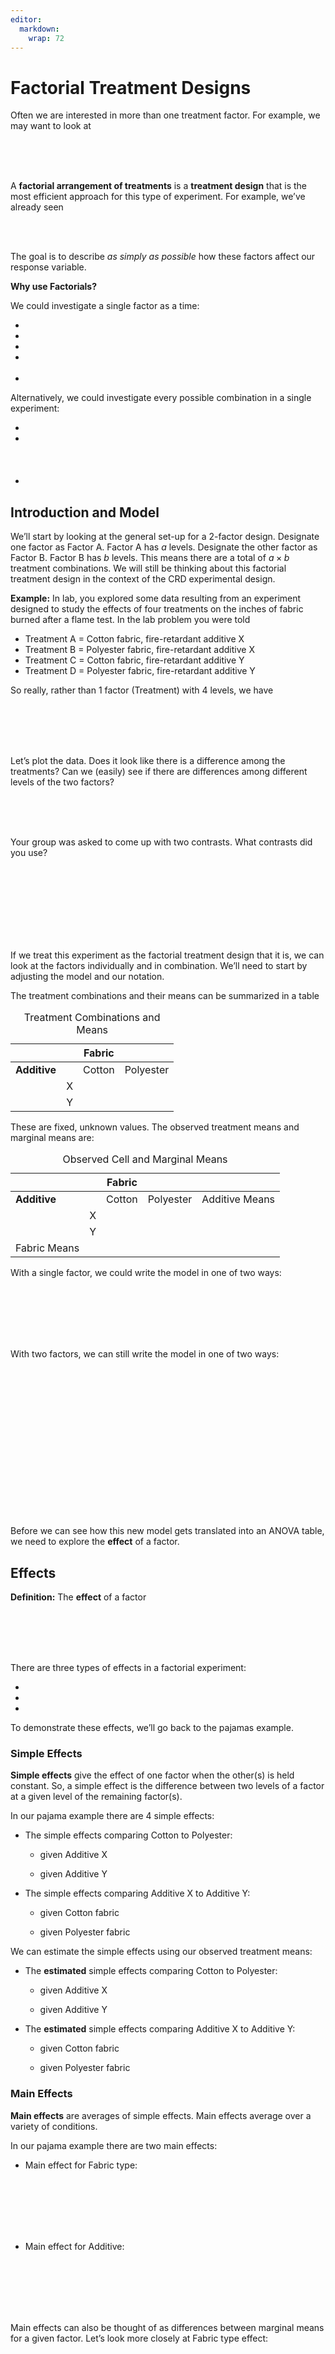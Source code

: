 ```yaml
---
editor: 
  markdown: 
    wrap: 72
---
```


# Factorial Treatment Designs

Often we are interested in more than one treatment factor. For example,
we may want to look at

\
\
\

A **factorial arrangement of treatments** is a **treatment design** that
is the most efficient approach for this type of experiment. For example,
we've already seen

\
\

The goal is to describe *as simply as possible* how these factors affect
our response variable.

**Why use Factorials?**

We could investigate a single factor as a time:

-   \
-   \
-   \
-   \
    \
-   \

Alternatively, we could investigate every possible combination in a
single experiment:

-   \
-   \
    \
    \
    \
-   \

## Introduction and Model

We'll start by looking at the general set-up for a 2-factor design.
Designate one factor as Factor A. Factor A has $a$ levels. Designate the
other factor as Factor B. Factor B has $b$ levels. This means there are
a total of $a \times b$ treatment combinations. We will still be
thinking about this factorial treatment design in the context of the CRD
experimental design.

**Example:** In lab, you explored some data resulting from an experiment
designed to study the effects of four treatments on the inches of fabric
burned after a flame test. In the lab problem you were told

-   Treatment A = Cotton fabric, fire-retardant additive X
-   Treatment B = Polyester fabric, fire-retardant additive X
-   Treatment C = Cotton fabric, fire-retardant additive Y
-   Treatment D = Polyester fabric, fire-retardant additive Y

So really, rather than 1 factor (Treatment) with 4 levels, we have

\
\
\
\

Let's plot the data. Does it look like there is a difference among the
treatments? Can we (easily) see if there are differences among different
levels of the two factors?

\
\
\

Your group was asked to come up with two contrasts. What contrasts did
you use?

\
\
\
\
\
\
\

If we treat this experiment as the factorial treatment design that it
is, we can look at the factors individually and in combination. We'll
need to start by adjusting the model and our notation.

\newpage

The treatment combinations and their means can be summarized in a table

|              |     | **Fabric** |           |
|--------------|-----|:----------:|-----------|
| **Additive** |     |   Cotton   | Polyester |
|              | X   |            |           |
|              | Y   |            |           |

: Treatment Combinations and Means

These are fixed, unknown values. The observed treatment means and
marginal means are:

|              |     | **Fabric** |           |                |
|--------------|-----|:----------:|-----------|----------------|
| **Additive** |     |   Cotton   | Polyester | Additive Means |
|              | X   |            |           |                |
|              | Y   |            |           |                |
| Fabric Means |     |            |           |                |

: Observed Cell and Marginal Means

With a single factor, we could write the model in one of two ways:

\
\
\
\
\

With two factors, we can still write the model in one of two ways:

\
\
\
\
\
\
\
\
\
\
\
\
\
\

Before we can see how this new model gets translated into an ANOVA
table, we need to explore the **effect** of a factor.

\newpage

## Effects

**Definition:** The **effect** of a factor

\
\
\
\

There are three types of effects in a factorial experiment:

-   \
-   \
-   

To demonstrate these effects, we'll go back to the pajamas example.

### Simple Effects

**Simple effects** give the effect of one factor when the other(s) is
held constant. So, a simple effect is the difference between two levels
of a factor at a given level of the remaining factor(s).

In our pajama example there are 4 simple effects:

-   The simple effects comparing Cotton to Polyester:

    -   given Additive X

    -   given Additive Y

-   The simple effects comparing Additive X to Additive Y:

    -   given Cotton fabric

    -   given Polyester fabric

We can estimate the simple effects using our observed treatment means:

-   The **estimated** simple effects comparing Cotton to Polyester:

    -   given Additive X

    -   given Additive Y

-   The **estimated** simple effects comparing Additive X to Additive Y:

    -   given Cotton fabric

    -   given Polyester fabric

### Main Effects

**Main effects** are averages of simple effects. Main effects average
over a variety of conditions.

In our pajama example there are two main effects:

-   Main effect for Fabric type:

\
\
\
\
\

-   Main effect for Additive:

\
\
\
\
\

Main effects can also be thought of as differences between marginal
means for a given factor. Let's look more closely at Fabric type effect:

\
\
\
\
\
\
\
\
\
\

We could also re-write the main effect for Additive in a similar way.

\
\
\
\
\
\

\newpage

### Interaction Effects

**Interaction Effects** are differences of simple effects, and
interaction effects ask the question:

\
\
\
\

We do this by looking at the difference in the simple effects for one
factor at two different levels of the second factor.

For example,

-   The simple effect of Fabric given Additive X
-   The simple effect of Fabric given Additive Y

Is the effect of Fabric the same for both Additives?

\
\
\
\
\
\
\
\
\
\
\

What about the effect of Additive for both Fabrics?

\
\
\
\
\
\

\newpage

Presence or absence of interaction effects can be illustrated
graphically. We plot the response mean against one of the factors for
both levels of the other factor. If the lines are approximately
parallel, there is no interaction. If the lines are not parallel, there
is interaction.

\
\
\
\
\
\
\
\
\
\
\
\
\
\
\

**Important Note:** The presence or absence of main effects tells us
NOTHING about the presence or absence of interaction.The presence or
absence of interaction tells us NOTHING about the presence or absence of
main effects. The presence of interaction DOES tell us something about
the homogeneity of simple effects. When factors interact, a single
factor experiment will lead to disconnected and possibly misleading
results.

**Why do we care?**

One thing we noted at the beginning of this section

\
\
\

The presence or absence of interaction helps inform how we can best
report the findings of the experiment.

-   Interaction is non-significant:

\
\
\

\newpage

-   Interaction is significant

\
\
\
\
\
\
\
\
\
\

It's never **wrong** to report simple effects,

 \

How do we determine significant? That brings us to . . .

## Model and Analysis

We'll start with the simplest type of factorial design with 2 factors.
As we mentioned earlier, we'll assume $a$ levels of Factor A and $b$
levels of Factor B arranged in a \textbf{factorial treatment design}.
That is, each replication of the experiment contains all $a \times b$
treatment combinations. In general, there are $n$ replicates. We call
this a

\

Recall that $y_{ijk}$ represents

\
\

In general (assuming equal sample sizes, which is not necessary), the
data can be represented as

\
\
\
\
\

\newpage

We've been assuming that $\mu_{ij}$ represents the true mean for cell
$(i,j)$. This implies the model

\
\
\

This is the **cell means model**. Like the the one-factor model, we can
also write this using a **treatment effects model**:

\
\
\
\
\
\
\
\
\
\
\
\

Just as our model grows bigger, so does our ANOVA table:

\
\
\
\
\
\
\
\
\

\newpage

We can formally test for interaction by testing the hypotheses

\
\
\

If there is no interaction, we look at main effects. For the main
effects we can test hypotheses about the equality of Factor A treatment
effects:

\
\
\

and the equality of Factor B effects:

\
\
\

and the main effects can be used to summarize the experiment.

If interaction is present, we must summarize the experiment using simple
effects. Main effects would not adequately represent the effect of the
factors.

\textbf{Example:} Back to the pajamas data. We had two factors each with
two levels, and 4 observations at each treatment combination. The linear
model would be

\
\
\
\
\
\

\newpage

Let's sketch the ANOVA table:

\
\
\
\
\
\
\
\
\

From the interaction plot we saw earlier, it was unclear whether
interaction is present or not. We can fit the ANOVA model using the
code:

```         
  proc glimmix data=pajamas;
     class fabric additive;
       model burn=fabric additive fabric*additive;
    run;
```

And here is the output:

```         
                Fit Statistics
    
    -2 Res Log Likelihood          67.28
    AIC  (smaller is better)       77.28
    AICC (smaller is better)       87.28
    BIC  (smaller is better)       79.71
    CAIC (smaller is better)       84.71
    HQIC (smaller is better)       76.38
    Pearson Chi-Square            120.50
    Pearson Chi-Square / DF        10.04
    
    
               Type III Tests of Fixed Effects
    
                        Num      Den
    Effect               DF       DF    F Value    Pr > F
    
    fabric                1       12       4.88    0.0474
    additive              1       12      75.31    <.0001
    fabric*additive       1       12       4.21    0.0627
```

What do you think?

\newpage

We can output the estimated effects and get a plot using

```         
    lsmeans fabric*additive/diff plot=diffplot;
```

which gives

```         
                           fabric*additive Least Squares Means
    
                                       Standard
    fabric    additive    Estimate       Error       DF    t Value    Pr > |t|
    
    C         X            40.5000      1.5844       12      25.56      <.0001
    C         Y            30.0000      1.5844       12      18.93      <.0001
    P         X            47.2500      1.5844       12      29.82      <.0001
    P         Y            30.2500      1.5844       12      19.09      <.0001
    
    
                    Differences of fabric*additive Least Squares Means
    
                                                         Standard
    fabric   additive   _fabric   _additive   Estimate      Error      DF   t Value   Pr > |t|
    
    C        X          C         Y            10.5000     2.2407      12      4.69     0.0005
    C        X          P         X            -6.7500     2.2407      12     -3.01     0.0108
    C        X          P         Y            10.2500     2.2407      12      4.57     0.0006
    C        Y          P         X           -17.2500     2.2407      12     -7.70     <.0001
    C        Y          P         Y            -0.2500     2.2407      12     -0.11     0.9130
    P        X          P         Y            17.0000     2.2407      12      7.59     <.0001
```

\newpage

![Diffogram for pajama
lsmeans](pajama%20diff.jpeg){fig-alt="The plot shows comparisons of fabric type for each additive in the pajama data. There is a significant difference between cotton and polyester for Additive X but not for Additive Y."
width="400"}

What does this plot show us?

\
\
\
\
\
\

Although we generally worry about testing the interaction effect, there
may be times where we want to estimate the interaction. That is, we may
be interested in the magnitude of the difference between the simple
effects. We can do this by adding an `estimate` statement to the
`PROC GLIMMIX` program:

```         
    estimate 'fabric x additive' fabric*additive 1 -1 -1 1/alpha=0.1;
```

\newpage

This gives the output

```         
                                          Estimates
        
                                 Standard
Label              Estimate     Error     DF  t Value  Pr > |t|   Alpha     Lower     Upper
        
fabric x additive   -6.5000    3.1689     12    -2.05    0.0627     0.1  -12.1478   -0.8522
```

\
\
\

`PROC GLIMMIX` has both `slice` and `slicediff` options available that
allow us to test one factor at each level of the other. The `slice`
option is similar to a contrast statement, in that it only gives us the
$F$ stats and p-values. The `slicediff` option allows us to construct
confidence intervals. Let's see what they provide:

`slice` option:

```         
     lsmeans fabric*additive/slice=fabric slice=additive;
```

```         
     Tests of Effect Slices for fabric*additive
                 Sliced By fabric
    
                Num      Den
    fabric      DF       DF    F Value    Pr > F
    
    C            1       12      21.96    0.0005
    P            1       12      57.56    <.0001
    
    
    Tests of Effect Slices for fabric*additive
                  Sliced By additive
    
                  Num      Den
    additive      DF       DF    F Value    Pr > F
    
    X              1       12       9.07    0.0108
    Y              1       12       0.01    0.9130
```

\newpage

`slicediff` option:

```         
     lsmeans fabric*additive/slicediff=fabric slicediff=additive cl;
```

```         
                                fabric*additive Least Squares Means
                                Standard
fabric  additive  Estimate     Error     DF  t Value  Pr > |t|   Alpha     Lower     Upper
C       X          40.5000    1.5844     12    25.56    <.0001    0.05   37.0478   43.9522
C       Y          30.0000    1.5844     12    18.93    <.0001    0.05   26.5478   33.4522
P       X          47.2500    1.5844     12    29.82    <.0001    0.05   43.7978   50.7022
P       Y          30.2500    1.5844     12    19.09    <.0001    0.05   26.7978   33.7022
        
              Simple Effect Comparisons of fabric*additive Least Squares Means By fabric
Simple
Effect                                       Standard
Level      additive   _additive   Estimate      Error      DF   t Value   Pr > |t|    Alpha
fabric C   X          Y            10.5000     2.2407      12      4.69     0.0005     0.05
fabric P   X          Y            17.0000     2.2407      12      7.59     <.0001     0.05
        
              Simple Effect Comparisons of fabric*additive Least Squares Means By fabric
Simple
Effect
Level      additive   _additive      Lower       Upper
fabric C   X          Y             5.6179     15.3821
fabric P   X          Y            12.1179     21.8821
        
              Simple Effect Comparisons of fabric*additive Least Squares Means By additive
Simple
Effect                                         Standard
Level         fabric    _fabric    Estimate       Error       DF    t Value    Pr > |t|     Alpha
additive X    C         P           -6.7500      2.2407       12      -3.01      0.0108      0.05
additive Y    C         P           -0.2500      2.2407       12      -0.11      0.9130      0.05
        
              Simple Effect Comparisons of fabric*additive Least Squares Means By additive
Simple
Effect
Level         fabric    _fabric       Lower       Upper
additive X    C         P          -11.6321     -1.8679
additive Y    C         P           -5.1321      4.6321
```

\newpage

We may also construct confidence intervals for the marginal and cell
means in a factorial experiment. To do this, we need the standard error
of those means.

-   Marginal mean of Factor A

\
\
\
\

-   Marginal mean of Factor B

\
\
\
\

-   Cell means

\
\
\
\

So, a confidence interval for

-   Marginal mean

\
\
\
\
\
\
\

-   Cell mean

\
\

\newpage

We could also get a confidence interval for an interaction effect.
Recall that an interaction effect for a 2 $\times$ 2 factorial is a
contrast with the coeefficients 1 -1 -1 1. The standard error for a
contrast is

\
\
\

So for the pajamas example, the standard error would be

\
\
\

which would give a confidence interval

\
\
\
\

Using our pajamas example, we'll use the following SAS program to see
how to calculate estimates of the main effects, simple effects, and
interaction effects to compare with what we did by hand.

```         
proc glimmix data=pajamas;
    class fabric additive;
    model burn=fabric additive fabric*additive;
    lsmeans fabric additive fabric*additive/diff cl;
    estimate 'main effect cotton fabric' intercept 2 fabric 2 0 additive 1 1 
                fabric*additive 1 1 0 0/divisor=2 cl;
    estimate 'main effect polyester fabric' intercept 2 fabric 0 2 additive 1 1 
                fabric*additive 0 0 1 1/divisor=2 cl;
    estimate 'main effect additive X' intercept 2 additive 2 0 fabric 1 1 
                fabric*additive 1 0 1 0/divisor=2 cl;
    estimate 'main effect additive Y' intercept 2 additive 0 2 fabric 1 1 
                fabric*additive 0 1 0 1/divisor=2 cl;
    estimate 'effect of fabric with add X' fabric 1 -1 fabric*additive 1 0 -1 0/cl;
    estimate 'effect of fabric with add Y' fabric 1 -1 fabric*additive 0 1 0 -1/cl;
    estimate 'effect of additive in cotton' additive 1 -1 fabric*additive 1 -1 0 0/cl;
    estimate 'effect of additive in polyester' additive 1 -1 fabric*additive 0 0 1 -1/cl;
    estimate 'fabric x additive' fabric*additive 1 -1 -1 1/cl;
    contrast 'fabric with add X' fabric 1 -1 fabric*additive 1 0 -1 0;
    contrast 'fabric with add Y' fabric 1 -1 fabric*additive 0 1 0 -1;
    contrast 'additive in cotton' additive 1 -1 fabric*additive 1 -1 0 0;
    contrast 'additive in polyester' additive 1 -1 fabric*additive 0 0 1 -1;
    contrast 'interaction' fabric*additive 1 -1 -1 1;
run;
```

\newpage

```         
                                            Estimates
    
                                                 Standard
Label                              Estimate       Error       DF    t Value    Pr > |t|     Alpha
    
main effect cotton fabric           35.2500      1.1204       12      31.46      <.0001      0.05
main effect polyester fabric        38.7500      1.1204       12      34.59      <.0001      0.05
main effect additive X              43.8750      1.1204       12      39.16      <.0001      0.05
main effect additive Y              30.1250      1.1204       12      26.89      <.0001      0.05
effect of fabric with add X         -6.7500      2.2407       12      -3.01      0.0108      0.05
effect of fabric with add Y         -0.2500      2.2407       12      -0.11      0.9130      0.05
effect of additive in cotton        10.5000      2.2407       12       4.69      0.0005      0.05
effect of additive in polyester     17.0000      2.2407       12       7.59      <.0001      0.05
fabric x additive                   -6.5000      3.1689       12      -2.05      0.0627      0.05
    
                        Estimates
    
Label                                 Lower       Upper
    
main effect cotton fabric           32.8089     37.6911
main effect polyester fabric        36.3089     41.1911
main effect additive X              41.4339     46.3161
main effect additive Y              27.6839     32.5661
effect of fabric with add X        -11.6321     -1.8679
effect of fabric with add Y         -5.1321      4.6321
effect of additive in cotton         5.6179     15.3821
effect of additive in polyester     12.1179     21.8821
fabric x additive                  -13.4044      0.4044
    
                       Contrasts
    
                            Num      Den
Label                      DF       DF    F Value    Pr > F
    
fabric with add X           1       12       9.07    0.0108
fabric with add Y           1       12       0.01    0.9130
additive in cotton          1       12      21.96    0.0005
additive in polyester       1       12      57.56    <.0001
interaction                 1       12       4.21    0.0627
```

\newpage

```         
    
                            fabric Least Squares Means

                       Standard
fabric    Estimate       Error       DF    t Value    Pr > |t|     Alpha       Lower       Upper

C          35.2500      1.1204       12      31.46      <.0001      0.05     32.8089     37.6911
P          38.7500      1.1204       12      34.59      <.0001      0.05     36.3089     41.1911


                     Differences of fabric Least Squares Means

                            Standard
fabric  _fabric  Estimate     Error     DF  t Value  Pr > |t|   Alpha     Lower     Upper

C       P         -3.5000    1.5844     12    -2.21    0.0474    0.05   -6.9522  -0.04782


                           additive Least Squares Means

                       Standard
additive   Estimate      Error      DF   t Value   Pr > |t|    Alpha      Lower      Upper

X           43.8750     1.1204      12     39.16     <.0001     0.05    41.4339    46.3161
Y           30.1250     1.1204      12     26.89     <.0001     0.05    27.6839    32.5661


                    Differences of additive Least Squares Means

                               Standard
additive  _additive  Estimate     Error     DF  t Value  Pr > |t|   Alpha     Lower     Upper

X         Y           13.7500    1.5844     12     8.68    <.0001    0.05   10.2978   17.2022
    
```

\newpage

```         
    
                          fabric*additive Least Squares Means

                            Standard
fabric  additive  Estimate     Error     DF  t Value  Pr > |t|   Alpha     Lower     Upper

C       X          40.5000    1.5844     12    25.56    <.0001    0.05   37.0478   43.9522
C       Y          30.0000    1.5844     12    18.93    <.0001    0.05   26.5478   33.4522
P       X          47.2500    1.5844     12    29.82    <.0001    0.05   43.7978   50.7022
P       Y          30.2500    1.5844     12    19.09    <.0001    0.05   26.7978   33.7022


                      Differences of fabric*additive Least Squares Means

                                                Standard
fabric  additive  _fabric  _additive  Estimate     Error     DF  t Value  Pr > |t|   Alpha

C       X         C        Y           10.5000    2.2407     12     4.69    0.0005    0.05
C       X         P        X           -6.7500    2.2407     12    -3.01    0.0108    0.05
C       X         P        Y           10.2500    2.2407     12     4.57    0.0006    0.05
C       Y         P        X          -17.2500    2.2407     12    -7.70    <.0001    0.05
C       Y         P        Y           -0.2500    2.2407     12    -0.11    0.9130    0.05
P       X         P        Y           17.0000    2.2407     12     7.59    <.0001    0.05

                       Differences of fabric*additive Least Squares Means

fabric  additive  _fabric  _additive     Lower       Upper

C       X         C        Y            5.6179     15.3821
C       X         P        X          -11.6321     -1.8679
C       X         P        Y            5.3679     15.1321
C       Y         P        X          -22.1321    -12.3679
C       Y         P        Y           -5.1321      4.6321
P       X         P        Y           12.1179     21.8821
    
```

\newpage

Let's look more closely at the `SAS` code to see where those
coefficients are coming from. Specifically, we'll look at `estimate`
statements 1 and 2 in detail.

The value provided by the `estimate` statement is constructed based on
the estimates of the effects in the model: the estimates of

\
\

We've used cell means (treatment combination means) to see where main,
simple, and interaction effects come from, but they can also be
expressed as a function of the model effects.

For the pajama example, the `lsmeans` in `SAS` are

\
\
\

and the treatment effects model is

\
\
\

-   `estimate` statement #1: main effect for Cotton fabric

\
\
\
\
\
\
\
\

\newpage

-   `estimate` statement #2: (simple) effect of fabric with Additive X

\
\
\
\
\
\
\
\
\
\
\
\
\
\
\
\

Why does learning this matter, if we're duplicating results from
`lsmeans` statements?

\
\
\

-   For practice, try `estimate` statement #3: main effect for Additive
    X

\
\
\
\
\
\
\
\
\

-   For practice, try `estimate` statement #4: (simple) effect of
    additive with Polyester fabric

\
\

\newpage

## More Than Two Levels per Treatment Factor

In the pajama example, we had two levels for each of our two factors.
Fabric was either cotton or polyester, and Additive was either X or Y.
Now we'll consider a factorial with more than two levels for each
factor.

**Example:** An experiment was conducted to aid in developing a product
that can be used as a substrate for making ribbons. The experiment was
designed to investigate the effects of base polymer and additive on the
tensile strength of the resulting ribbon. There are two factors of
interest: (1) base polymer: mylar, nylon, and polyethylene and (2)
additive: c1, c2, c3, c4, and c5. There are 3 $\times$ 5 treatment
combinations, and the researchers plan to test each treatment
combination 6 times, for a total of 90 observations. The data are in the
`ribbon.sas` file.

The model is

\
\
\
\
\
\
\
\
\
\
\
\
\
\

and the ANOVA table is

\
\
\
\
\
\
\

\newpage

Let's look at an interaction plot to see what's going on. We can also
get an interaction plot using the `lsmeans` statement!

```         
    proc glimmix data=ribbon;
      class polymer add;
      model strength=polymer add polymer*add;
      lsmeans polymer*add/plots=meanplot(sliceby=polymer join);
    run;
```

Which gives

![Interaction plot for the ribbon
data](ribbon%20plot.jpeg){fig-alt="The graph displays an interaction plot between polymer and additive. The lines are not parallel, indicating an interaction between the two factors."
width="70%"}

So it looks like we have interaction!

We'll also formally test for interaction

```         
           Type III Tests of Fixed Effects
                Num      Den
Effect           DF       DF    F Value    Pr > F
polymer           2       75      24.25    <.0001
add               4       75       0.14    0.9648
polymer*add       8       75       2.38    0.0241
```

This verifies what we see in the plot.

So, we must look at simple effects and not main effects. We'll use the
same `slice` and `slicediff` statements we used with the pajama example:

```         
    proc glimmix data=ribbon;
      class polymer add;
      model strength=polymer add polymer*add;
      lsmeans polymer*add/slice=polymer slice=add slicediff=(polymer add);
    run;
```

This is going to produce a LOT of output. Let's look at the output for
`slice=add` and `slicediff=add`.

```         
           Tests of Effect Slices for
         polymer*add Sliced By add
            Num      Den
    add      DF       DF    F Value    Pr > F
    c1        2       75       3.41    0.0383
    c2        2       75       3.53    0.0341
    c3        2       75       4.90    0.0100
    c4        2       75      14.31    <.0001
    c5        2       75       7.63    0.0010
    
                  Simple Effect Comparisons of polymer*add Least Squares Means By add
    Simple
    Effect                                       Standard
    Level     polymer    _polymer    Estimate       Error       DF    t Value    Pr > |t|
    add c1    mylar      nylon         6.6833      2.5593       75       2.61      0.0109
    add c1    mylar      poly          3.3500      2.5593       75       1.31      0.1945
    add c1    nylon      poly         -3.3333      2.5593       75      -1.30      0.1968
    add c2    mylar      nylon         6.6167      2.5593       75       2.59      0.0117
    add c2    mylar      poly          1.9333      2.5593       75       0.76      0.4524
    add c2    nylon      poly         -4.6833      2.5593       75      -1.83      0.0712
    add c3    mylar      nylon         7.6833      2.5593       75       3.00      0.0036
    add c3    mylar      poly          5.8167      2.5593       75       2.27      0.0259
    add c3    nylon      poly         -1.8667      2.5593       75      -0.73      0.4681
    add c4    mylar      nylon        12.4667      2.5593       75       4.87      <.0001
    add c4    mylar      poly         11.1333      2.5593       75       4.35      <.0001
    add c4    nylon      poly         -1.3333      2.5593       75      -0.52      0.6039
    add c5    mylar      nylon         3.1167      2.5593       75       1.22      0.2271
    add c5    mylar      poly          9.7833      2.5593       75       3.82      0.0003
    add c5    nylon      poly          6.6667      2.5593       75       2.60      0.0111
```

\newpage

The p-values given are for the LSD mean comparisons. We're doing a lot
of comparisons!

We can try to adjust for multiplicity by using the Tukey adjustment:

```         
lsmeans polymer*add/slicediff=(polymer add) cl adjust=tukey;

              Simple Effect Comparisons of polymer*add Least Squares Means By add
                          Adjustment for Multiple Comparisons: Tukey
Simple
Effect                                   Standard
Level    polymer   _polymer   Estimate      Error      DF   t Value   Pr > |t|    Adj P    Alpha
add c1   mylar     nylon        6.6833     2.5593      75      2.61     0.0109   0.0290     0.05
add c1   mylar     poly         3.3500     2.5593      75      1.31     0.1945   0.3947     0.05
add c1   nylon     poly        -3.3333     2.5593      75     -1.30     0.1968   0.3983     0.05
add c2   mylar     nylon        6.6167     2.5593      75      2.59     0.0117   0.0310     0.05
add c2   mylar     poly         1.9333     2.5593      75      0.76     0.4524   0.7313     0.05
add c2   nylon     poly        -4.6833     2.5593      75     -1.83     0.0712   0.1669     0.05
add c3   mylar     nylon        7.6833     2.5593      75      3.00     0.0036   0.0101     0.05
add c3   mylar     poly         5.8167     2.5593      75      2.27     0.0259   0.0659     0.05
add c3   nylon     poly        -1.8667     2.5593      75     -0.73     0.4681   0.7469     0.05
add c4   mylar     nylon       12.4667     2.5593      75      4.87     <.0001   <.0001     0.05
add c4   mylar     poly        11.1333     2.5593      75      4.35     <.0001   0.0001     0.05
add c4   nylon     poly        -1.3333     2.5593      75     -0.52     0.6039   0.8614     0.05
add c5   mylar     nylon        3.1167     2.5593      75      1.22     0.2271   0.4465     0.05
add c5   mylar     poly         9.7833     2.5593      75      3.82     0.0003   0.0008     0.05
add c5   nylon     poly         6.6667     2.5593      75      2.60     0.0111   0.0295     0.05

 Simple Effect Comparisons of polymer*add Least Squares Means By add
                 Adjustment for Multiple Comparisons: Tukey
Simple
Effect                                                     Adj         Adj
Level    polymer   _polymer      Lower       Upper       Lower       Upper
add c1   mylar     nylon        1.5849     11.7817      0.5637     12.8029
add c1   mylar     poly        -1.7484      8.4484     -2.7696      9.4696
add c1   nylon     poly        -8.4317      1.7651     -9.4529      2.7863
add c2   mylar     nylon        1.5183     11.7151      0.4971     12.7363
add c2   mylar     poly        -3.1651      7.0317     -4.1863      8.0529
add c2   nylon     poly        -9.7817      0.4151    -10.8029      1.4363
add c3   mylar     nylon        2.5849     12.7817      1.5637     13.8029
add c3   mylar     poly         0.7183     10.9151     -0.3029     11.9363
add c3   nylon     poly        -6.9651      3.2317     -7.9863      4.2529
add c4   mylar     nylon        7.3683     17.5651      6.3471     18.5863
add c4   mylar     poly         6.0349     16.2317      5.0137     17.2529
add c4   nylon     poly        -6.4317      3.7651     -7.4529      4.7863
add c5   mylar     nylon       -1.9817      8.2151     -3.0029      9.2363
add c5   mylar     poly         4.6849     14.8817      3.6637     15.9029
add c5   nylon     poly         1.5683     11.7651      0.5471     12.7863
```

Even with the Tukey adjustment, we need to remember the total number of
comparisons we're doing far exceeds the df for treatment. This means

\
\

A better way to try to keep the experiment-wise error rate reasonable is
to look at only a small set of comparisons that are planned before
carrying out the experiment. `contrast` and `estimate` statements (or
`lsmestimate`) can be used to look at these pre-planned comparisons.

**Planned Comparisons**

In our example, we were not specific about the goals of the experiment,
beyond considering these two factors. Typically, a researcher has more
information about the specific questions of interest. Suppose nylon and
polyethylene have been used by the company in the past, and they are
interest in how mylar compares as a potentially new option. This leads
to some specific hypotheses the company may want to test.

So, in general, the company may be interested in

\
\
\
\
\

But there are several ways to look at this comparison

-   \
    \
    \
-   \
    \
    \
    \
-   \
    \
    \

Not all of these will be appropriate comparisons! It depends on whether
or not interaction is present. If there is interaction, we have to use
simple effects or a compromise. If there is no interaction, then we can
use the main effects.

\newpage

When we would use the compromise? When there are subsets of additives
where the polymer does not interact with additive.

We'll now see how to we can use `estimate`, `contrast`, and
`lsmestimate` statements to determine which of the comparisons above are
important. The `estimate` statement is constructed based on the
estimates of the effects in the model. The `lsmestimate` statement is
constructed based on the treatment `lsmeans` (the cell means).

Here's a three step procedure to construct the `contrast` and `estimate`
statements:

1.  Write the linear combination you want to test or estimate in terms
    of the cell means, $\mu_{ij}$

2.  Convert means into model parameters

3.  Gather like terms

This will give you the coefficients to use in the statements. We're
going to start with `lsmestimate`, because this is where it really gets
to shine.

Before determining the linear combinations, we need to know what order
SAS has the `lsmeans`--this will tell us the order in which they go in
the statements. The order is determined by the order the factors appear
in the `class` statment (not the `model` statement) and then in
alphanumeric order within each factor.

For example:

```         
        class polymer add;
        model strength=polymer|add;
        model strength=add|polymer;
```

will put the factors and levels in the same order.

We have three polymers with 5 additives, so the order of the
coefficients would be

\
\
\
\
\

However, if we use

```         
        class add polymer;
        model strength=polymer|add;
        model strength=add|polymer;
```

\newpage

we'd get a different order. Now, the order of the coefficients would be

\
\
\
\

Let's stick with `class polymer add` order. We want to find the
coefficients that we need to compare mylar vs the average of nylon and
polyethylene in additive 1.

We want to test

\
\
\
\

which maps to coefficients

::: center
|     |     |     |     |     |     |     |     |     |     |     |     |     |     |     |
|:---:|:---:|:---:|:---:|:---:|:---:|:---:|:---:|:---:|:---:|:---:|:---:|:---:|:---:|:---:|
| Mc1 | Mc2 | Mc3 | Mc4 | Mc5 | Nc1 | Nc2 | Nc3 | Nc4 | Nc5 | Pc1 | Pc2 | Pc3 | Pc4 | Pc5 |
:::

\

We can now add the `lsmestimate` statement to our program

```         
lsmestimate polymer*add 'Mylar vs Nylon,Poly in Add c1' 1 0 0 0 0 -0.5 0 0 0 0 -0.5 0 0 0 0;
lsmestimate polymer*add 'Mylar vs Nylon,Poly in Add c1' 2 0 0 0 0 -1 0 0 0 0 -1 0 0 0 0/divisor=2;
```

We could additional statements to look at this same comparison with the
other additives. Note that I'm not looking at this comparison in
Additive c5, because we already saw there is a difference between nylon
and polyethylene in c5 so it doesn't make sense to look at this.

```         
        proc glimmix data=ribbon;
          class polymer add;
          model strength=polymer|add;
          lsmestimate polymer*add 
            'Mylar vs Nylon,Poly in Add c1' 2 0 0 0 0 -1 0 0 0 0 -1 0 0 0 0,
            'Mylar vs Nylon,Poly in Add c2' 0 2 0 0 0 0 -1 0 0 0 0 -1 0 0 0,
            'Mylar vs Nylon,Poly in Add c3' 0 0 2 0 0 0 0 -1 0 0 0 0 -1 0 0,
            'Mylar vs Nylon,Poly in Add c4' 0 0 0 2 0 0 0 0 -1 0 0 0 0 -1 0/divisor=2;
        run;
```

\newpage

```         
                                         Least Squares Means Estimates
        
                                                         Standard
Effect        Label                           Estimate      Error      DF   t Value   Pr > |t|
        
polymer*add   Mylar vs Nylon,Poly in Add c1     5.0167     2.2164      75      2.26     0.0265
polymer*add   Mylar vs Nylon,Poly in Add c2     4.2750     2.2164      75      1.93     0.0575
polymer*add   Mylar vs Nylon,Poly in Add c3     6.7500     2.2164      75      3.05     0.0032
polymer*add   Mylar vs Nylon,Poly in Add c4    11.8000     2.2164      75      5.32     <.0001
```

We see the estimates differ for the different additives, indicating a
potential interaction between Mylar vs (Nylon & Poly) and Additive. We
can investigate this further by comparing the simple effects. But for
this, we need to use `estimate`.

Again the difference between `lsmestimate` and `estimate` is

\
\
\

Using `estimate`, we'll need to go through the 3 step method outlined
above.

1.  State the comparison in terms of the cell means

\
\
\
\

2.  Convert cell means into treatment effects\
    \
    \
    \
    \
    \
    \
    \

3.  Gather like terms

\
\
\
\
\

So, our estimate statement will only involve the polymer and
polymer\*additive estimates.

\newpage

```         
    proc glimmix data=ribbon;
      class polymer add;
      model strength=polymer|add;
      estimate 'Mylar vs Nylon,Poly in Add c1' 
        polymer 2 -1 -1 polymer*add 2 0 0 0 0 -1 0 0 0 0 -1 0 0 0 0/divisor=2;
    run;
```

which gives

```         
                                           Estimates
    
                                                 Standard
    Label                            Estimate       Error       DF    t Value    Pr > |t|
    
     Mylar vs Nylon,Poly in Add c1      5.0167      2.2164       75       2.26      0.0265
    
    
```

We could also look at all four comparisons at once like we did with
`lsmestimate` and we could also add the `adjust=` option to control
multiplicity.

```         
    proc glimmix data=ribbon;
      class polymer add;
      model strength=polymer|add;
      estimate 'Mylar vs Nylon,Poly in Add c1' 
          polymer 2 -1 -1 polymer*add 2 0 0 0 0 -1 0 0 0 0 -1 0 0 0 0,
       'Mylar vs Nylon,Poly in Add c2' 
          polymer 2 -1 -1 polymer*add 0 2 0 0 0 0 -1 0 0 0 0 -1 0 0 0,  
       'Mylar vs Nylon,Poly in Add c3' 
          polymer 2 -1 -1 polymer*add 0 0 2 0 0 0 0 -1 0 0 0 0 -1 0 0,
       'Mylar vs Nylon,Poly in Add c4' 
          polymer 2 -1 -1 polymer*add 0 0 0 2 0 0 0 0 -1 0 0 0 0 -1 0/divisor=2;
    run;
```

These give us the same results we saw with `lsmestimate`! So why bother
going through all of this mess if we could get them more easily with
`lsmestimate`? So now that we know how to build the `estimate`
statements we can do so to explore contrasts to see if there is
significant interaction. We can see there is from the Type III tests,
but interaction now has 8 df--there's a lot more going on with
interaction than there was in a 2 $\times$ 2 model, and we need to tease
it apart. Right now, we're specifically interested in whether there is
interaction between the mylar vs nylon/poly comparison and additive.

\newpage

Let's write out the null hypothesis for this interaction.

\
\
\
\
\
\
\
\

Rather than a single equation for interaction like we saw in the 2
$\times$ 2, we actually have a set of 4 equations. This is a

\
\

How can we come up with the 4 equations to see what goes in the contrast
statement?

\
\
\
\
\
\
\
\
\
\
\
\

We'll do the same thing we did in the three step process--write the
means in terms of their treatment effects and gather like terms. Let's
look at c1 vs c5:

\
\
\
\

\newpage

So the main effects cancel out and the only term we need in our contrast
statement is polymer\*add. That would give us coefficients:

::: center
|     |     |     |     |     |     |     |     |     |     |     |     |     |     |     |
|:---:|:---:|:---:|:---:|:---:|:---:|:---:|:---:|:---:|:---:|:---:|:---:|:---:|:---:|:---:|
| Mc1 | Mc2 | Mc3 | Mc4 | Mc5 | Nc1 | Nc2 | Nc3 | Nc4 | Nc5 | Pc1 | Pc2 | Pc3 | Pc4 | Pc5 |
:::

\

and our contrast statement would look like this:

```         
    proc glimmix data=ribbon;
      class polymer add;
      model strength=polymer|add;
      contrast 'Mylar vs Nylon,Poly by Add interaction'
        polymer*add 1 0 0 0 -1  -0.5 0 0 0 0.5  -0.5 0 0 0 0.5, 
        polymer*add 0 1 0 0 -1  0 -0.5 0 0 0.5  0 -0.5 0 0 0.5,
        polymer*add 0 0 1 0 -1  0 0 -0.5 0 0.5  0 0 -0.5 0 0.5,
        polymer*add 0 0 0 1 -1  0 0 0 -0.5 0.5  0 0 0 -0.5 0.5;
    run;
```

which gives

```         
            Type III Tests of Fixed Effects
    
                    Num      Den
    Effect           DF       DF    F Value    Pr > F
    
    polymer           2       75      24.25    <.0001
    add               4       75       0.14    0.9648
    polymer*add       8       75       2.38    0.0241
    
    
                                Contrasts
    
                                               Num      Den
    Label                                       DF       DF    F Value    Pr > F
    
    Mylar vs Nylon,Poly by Add interaction       4       75       1.76    0.1450
    
```

So it looks like there is potentially interaction between this
comparison of polymers and additive. If we wanted to present results for
this comparison, we should do it separately for the 5 additives. If the
structure of the factors lends itself to specific comparisons, we could
also tease apart that 4 df interaction test.

\newpage

Suppose we do have additional knowledge about the factor structures, and
Additives c1 and c2 are similarly formulated as are Additives c3 and c4.
We already know that polymers N and P are different in c5, so so we
can't report M versus (N/P) for c5. We can further tease apart c1, c2,
c3, and c4 and potentially report some more general effects. We'll
consider (c1 and c2) and (c3 and c4), and break apart that 4 df
interaction test into 4 separate 1 df tests.

1.  H$_0:$ No interaction between M vs (N/P) and Additives (c1 and c2)

\
\
\
\
\
\
\
\
\
\
\
\
\
\
\
\
\
\
\
\
\

2.  H$_0:$ No interaction between M vs (N/P) and Additives (c3 and c4)

\
\
\
\

\newpage

At this point, if we were reporting our results, we'd stop. We can
report M vs (N/P) averaged over (c1 and c2), but must report M vs (N/P)
separately for the other 3 additives. Where do the other 2 df live?

Let's **suppose** (this is not true), that both contrast 1 and 2 had
been non-significant. We could then move on to:

3.  Could we combine (c1 and c2) and (c3 and c4)?

\
\
\
\
\
\
\
\
\
\
\
\
\
\
\
\
\
\
\
\
\
\
\
\
\
\
\
\
\
\
\
\
\

The remaining df is:

4.  M vs (N/P) $\times$ \[(c1/c2/c3/c4) vs c5\]

\newpage

## Multifactor Experiments

So far, we've discussed factorial experiments with two factors, A and B,
both of which have 2 or more levels, $a$ and $b$. We've referred to this
as an $a \times b$ factorial treatment design. We're still considering
the completely randomized (CRD) experimental design. If we add a factor
C (with $c$ levels) to our $a \times b$ design, we have an
$a \times b \times c$ factorial design. If all three factors have $a$
levels, we can alternatively describe this as an $a^3$ factorial. The
total number of treatments is $a \times b \times c$.

**Example:** The following experiment was actually carried out in an
experimental design class at Arizona State University, and considered
some of the many different ways to bake brownies. The purpose of the
experiment was to determine how the pan material, brand of brownie mix,
and the stirring method affect the scrumptiousness of brownies. The
factors and levels were:

::: center
| Factor             | Levels           |
|:-------------------|:-----------------|
| A= Pan Material    | Glass, Aluminum  |
| B= Stirring Method | Spoon, Mixer     |
| C= Brand of Mix    | Expensive, Cheap |
:::

This is a $2 \times 2 \times 2 = 2^3$ experiment. There are 8 treatment
combinations:

::: center
|           |          | Factors  |           |
|-----------|:---------|----------|-----------|
| Treatment | Pan      | Stirring | Mix       |
| 1         | Glass    | Spoon    | Expensive |
| 2         | Aluminum | Spoon    | Expensive |
| 3         | Glass    | Mixer    | Expensive |
| 4         | Aluminum | Mixer    | Expensive |
| 5         | Glass    | Spoon    | Cheap     |
| 6         | Aluminum | Spoon    | Cheap     |
| 7         | Glass    | Mixer    | Cheap     |
| 8         | Aluminum | Mixer    | Cheap     |
:::

The response variable was scrumptiousness, a subjective measured derived
from a questionnaire given to the subjects who sampled each batch of
brownies. The questionnaire included questions related to taste,
appearance, consistency, aroma, etc. Eight batches of each treatment
combination were rated, for a total of $8 \times 8 = 64$ experimental
units.

Before we look at the data, let's consider how we must adapt our
notation, model, and ANOVA table for an additional factor.

First, consider the cell mean $\mu_{ijk}$

\
\

\newpage

Our response now have 4 subscripts: $y_{ijkl}$

\
\
\

The treatment effects model is:

\
\
\
\
\
\
\
\
\
\
\
\
\
\
\
\
\
\
\
\

And a sketch of the ANOVA table:

\
\
\
\
\

\newpage

It gets a little more complicated to make a table of cell means

::: center
|           |  Stirring   | Method      | Stirring    | Method      |
|-----------|:-----------:|-------------|-------------|-------------|
|           |    Spoon    | Spoon       | Mixer       | Mixer       |
|           |     Pan     | Material    | Pan         | Material    |
| Mix Brand |    Glass    | Aluminum    | Glass       | Aluminum    |
| Expensive | $\mu_{111}$ | $\mu_{211}$ | $\mu_{121}$ | $\mu_{221}$ |
| Cheap     | $\mu_{112}$ | $\mu_{212}$ | $\mu_{122}$ | $\mu_{222}$ |
:::

The data are in the file `brownie.sas.` Let's put in the observed cell
means

::: center
|           | Stirring | Method   | Stirring | Method   |
|-----------|:--------:|----------|----------|----------|
|           |  Spoon   | Spoon    | Mixer    | Mixer    |
|           |   Pan    | Material | Pan      | Material |
| Mix Brand |  Glass   | Aluminum | Glass    | Aluminum |
| Expensive |          |          |          |          |
|           |          |          |          |          |
| Cheap     |          |          |          |          |
|           |          |          |          |          |
:::

We can also think about main effect marginal means

\
\
\
\
\
\
\
\
\
\

and treatment combination marginal means

\
\
\
\
\

\newpage

### Simple Effects and Interaction in a Multifactor Experiment

We can again look at simple effects but this time, instead of looking at
the effect of one factor with the other held constant, simple effects
describe the effect of one factor with the other two (or more) held
constant.

**Example:** We can consider the simple effect of pan material, given
stirring with a spoon and expensive mix:

\
\
\
\

We can use simple effects to determine if there is **conditional
interaction**. Conditional interaction means

\
\

This is denoted as $A \times B | C_k$ or $A \times B | C$. Determining
whether $A \times B | C_k$ is nonzero is the same as asking

\
\
\
\
\

We can also construct interaction plots to explore this. For the brownie
example, suppose we are interested in the interaction between pan
material and stirring method, given the cheap brand.

\
\
\
\
\
\
\
\
\
\
\
\
\
\
\
\

We can also examine the conditional interaction between pan material and
stirring method, given the expensive mix.

\newpage

These two plots together can be examined to see if there is a three-way
interaction present. Three-way interaction occurs when

\
\
\

In this case, it does not appear there is significant three-way
interaction. What would three-way interaction look like?

\
\
\
\
\
\
\
\
\
\
\
\

### Analysis for Multifactor Experiments

We'll now explore the analysis of a three-way factorial treatment design
by looking first at the analysis of the brownie data, and then two
additional example data sets with increasingly complex interactions
among the three factors.

The basic steps in analyzing data arising from a three-factor design
are:

1.  Include all main effects, two-way, and three-way interaction terms
    in the model and test the three-way interaction.

2.  If the three-way interaction term is not significant, test the
    two-way interactions. If the three-way interaction is significant,
    test the two-way interactions at each level of the third factor
    (conditional interactions).

3.  Depending on the results of (1) and (2),

    -   Test main effects (for those main effects free of any
        interaction)

    -   Test simple effects of one factor conditional on the second but
        free of the third (when there are two-way interactions, but no
        three-way)

    -   Test simple effects of one factor conditional on combinations of
        the other two (when there is three-way interaction)

This can be conducted using a two-stage approach in `SAS`.

\newpage

**Stage 1:** Run the basic analysis including all main effects, two-way
interactions, and three-way interaction to see what is significant.

```         
    proc glimmix;
      class a b c;
      model y=a|b|c; *or model y=a b c a*b a*c b*c a*b*c;
    run;
```

**Stage 2:** Add needed two-way interaction and/or main effect
contrasts, `lsmeans`, `slice`, and `slicediff` statements to test
various hypotheses and estimate various differences, depending on which
thee-way or two-way interactions are significant (and therefore which
hypotheses are legitimate to test).

#### Brownie Example

**Stage 1:** We'll start using the basic program

```         
    proc glimmix data=brownies;
      class pan stir mix;
      model y=pan|stir|mix;
    run;
```

which gives

```         
              Type III Tests of Fixed Effects
    
                     Num      Den
    Effect            DF       DF    F Value    Pr > F
    
    pan                1       56      11.95    0.0010
    stir               1       56       2.99    0.0894
    pan*stir           1       56       0.01    0.9194
    mix                1       56       0.01    0.9194
    pan*mix            1       56       0.26    0.6132
    stir*mix           1       56       0.17    0.6858
    pan*stir*mix       1       56       0.04    0.8396
```

\
\
\

\newpage

**Stage 2:** Based on the output above, we only need to further
investigate the (main) effects of pan material and (potentially)
stirring method. We can refit the model without the interactions and add
an `lsmeans` statements

```         
    proc glimmix data=brownies;
      class pan stir mix;
      model y=pan stir mix;
      lsmeans pan stir/diff;
    run;
```

which gives

```         
         Type III Tests of Fixed Effects
              Num      Den
Effect         DF       DF    F Value    Pr > F

pan             1       60      12.70    0.0007
stir            1       60       3.17    0.0798
mix             1       60       0.01    0.9169


                 pan Least Squares Means
                        Standard
pan         Estimate       Error       DF    t Value    Pr > |t|
aluminum     12.6250      0.4217       60      29.94      <.0001
glass        10.5000      0.4217       60      24.90      <.0001

                Differences of pan Least Squares Means
                                    Standard
pan         _pan        Estimate       Error       DF    t Value    Pr > |t|
aluminum    glass         2.1250      0.5963       60       3.56      0.0007

                  stir Least Squares Means
                     Standard
stir     Estimate       Error       DF    t Value    Pr > |t|
mixer     12.0938      0.4217       60      28.68      <.0001
spoon     11.0313      0.4217       60      26.16      <.0001

             Differences of stir Least Squares Means
                              Standard
stir     _stir    Estimate       Error       DF    t Value    Pr > |t|
mixer    spoon      1.0625      0.5963       60       1.78      0.0798
```

\newpage

#### Data Set #2 Example

The data are in the file `multifactor examples.sas`.

Let's first explore the cell means and sketch the interaction plots.

```         
                          a*b*c Least Squares Means
    
                               Standard
    a    b    c    Estimate       Error       DF    t Value    Pr > |t|
    
    1    1    1      221.83      4.8769       16      45.49      <.0001
    1    1    2      243.50      4.8769       16      49.93      <.0001
    1    2    1      239.77      4.8769       16      49.16      <.0001
    1    2    2      247.73      4.8769       16      50.80      <.0001
    2    1    1      254.87      4.8769       16      52.26      <.0001
    2    1    2      270.40      4.8769       16      55.44      <.0001
    2    2    1      232.07      4.8769       16      47.58      <.0001
    2    2    2      245.67      4.8769       16      50.37      <.0001
```

Let's plot B $\times$ C for each level of A.

\
\
\
\
\
\
\
\
\
\
\
\
\
\
\
\
\

\newpage

**Stage 1:** We'll start with the basic program

```         
    proc glimmix data=example2;
      class a b c;
      model y=a|b|c;
    run;

               Fit Statistics
    
    Pearson Chi-Square / DF        71.35
    
    
         Type III Tests of Fixed Effects
                  Num      Den
    Effect         DF       DF    F Value    Pr > F
    
    a               1       16      13.23    0.0022
    b               1       16       3.38    0.0846
    a*b             1       16      25.53    0.0001
    c               1       16      18.15    0.0006
    a*c             1       16       0.00    0.9715
    b*c             1       16       1.28    0.2738
    a*b*c           1       16       0.73    0.4062
```

Based on this, we can look at the main effects of C and the simple
effects of A given B (averaged over C) and B given A (averaged over C).

**Stage 2:**

```         
    proc glimmix data=example2;
      class a b c;
      model y=a b a*b c;
      lsmeans c/diff;
      lsmeans a*b/slicediff=a slicediff=b;
    run;
```

\newpage

```         
                 Fit Statistics
    Pearson Chi-Square / DF        67.65
    
            Type III Tests of Fixed Effects
                  Num      Den
    Effect         DF       DF    F Value    Pr > F
    a               1       19      13.95    0.0014
    b               1       19       3.57    0.0743
    a*b             1       19      26.93    <.0001
    c               1       19      19.14    0.0003
    
                c Least Squares Means
                     Standard
    c    Estimate       Error       DF    t Value    Pr > |t|
    1      237.13      2.3743       19      99.87      <.0001
    2      251.83      2.3743       19     106.06      <.0001
    
           Differences of c Least Squares Means
                           Standard
    c    _c    Estimate       Error       DF    t Value    Pr > |t|
    1    2     -14.6917      3.3578       19      -4.38      0.0003
    
                   a*b Least Squares Means
                          Standard
    a    b    Estimate       Error       DF    t Value    Pr > |t|
    1    1      232.67      3.3578       19      69.29      <.0001
    1    2      243.75      3.3578       19      72.59      <.0001
    2    1      262.63      3.3578       19      78.22      <.0001
    2    2      238.87      3.3578       19      71.14      <.0001
    
          Simple Effect Comparisons of a*b Least Squares Means By a
    Simple
    Effect                           Standard
    Level     b    _b    Estimate       Error       DF    t Value    Pr > |t|
    a 1       1    2     -11.0833      4.7486       19      -2.33      0.0307
    a 2       1    2      23.7667      4.7486       19       5.00      <.0001
    
           Simple Effect Comparisons of a*b Least Squares Means By b
    Simple
    Effect                           Standard
    Level     a    _a    Estimate       Error       DF    t Value    Pr > |t|
    b 1       1    2     -29.9667      4.7486       19      -6.31      <.0001
    b 2       1    2       4.8833      4.7486       19       1.03      0.3167
```

\newpage

We can also construct interaction plots to visualize the interaction
between A and B:

```         
    proc glimmix data=example2;
      class a b c;
      model y=a b a*b c;
      lsmeans a*b/plots=meanplot(sliceby=b join);
    run;
```

![Interaction plot for A x B, averaged over
C](Example2.jpeg){fig-alt="The graph shows an interaction plot for A x B, averaged over the levels of C. The lines are not parallel, indicating there is an A x B interaction."
width="70%"}

Let's verify that this really is averaging over C.

\
\
\

\newpage

#### Data Set #3 Example

The data are in the file `multifactor examples.sas`.

Let's first explore the cell means and sketch the interaction plots.

```         
                      a*b*c Least Squares Means
                           Standard
a    b    c    Estimate       Error       DF    t Value    Pr > |t|

1    1    1      223.13      6.2094       16      35.93      <.0001
1    1    2      234.53      6.2094       16      37.77      <.0001
1    2    1      247.77      6.2094       16      39.90      <.0001
1    2    2      259.57      6.2094       16      41.80      <.0001
2    1    1      245.67      6.2094       16      39.56      <.0001
2    1    2      275.30      6.2094       16      44.34      <.0001
2    2    1      265.33      6.2094       16      42.73      <.0001
2    2    2      249.90      6.2094       16      40.25      <.0001
```

Let's plot B $\times$ C for each level of A.

\
\
\
\
\
\
\
\
\
\

\newpage

**Stage 1:** We'll start with the basic program

```         
    proc glimmix data=example2;
    class a b c;
    model y=a|b|c;
    run;

                  Fit Statistics
        Pearson Chi-Square / DF       115.67
    
    
         Type III Tests of Fixed Effects
                  Num      Den
    Effect         DF       DF    F Value    Pr > F
    
    a               1       16      16.43    0.0009
    b               1       16       6.26    0.0236
    a*b             1       16       9.95    0.0061
    c               1       16       4.53    0.0491
    a*c             1       16       0.26    0.6153
    b*c             1       16       6.47    0.0217
    a*b*c           1       16       6.70    0.0198
```

So our suspicion of three-way interaction is verified. Let's explore
this a bit more using plots. We've seen the B $\times$ C for each level
of A. To illustrate how to use `SAS` to construct the interaction plots,
let's consider A $\times$ B for each level of C.

```         
    proc glimmix data=example3;
      class a b c;
      model y=a|b|c;
      lsmeans a*b*c/plot=meanplot (sliceby=b plotby=c join);
    run;
```

\
\

\newpage

![Interaction plot for A x B at level
C=1](Example%2031.jpeg){fig-alt="The graph shows an interaction plot between A and B at level C=1. The lines are roughly parallel, indicating that A and B do not interact at C=1"
width="450"}

![Interaction plot for A x B at level
C=2.](Example%2032.jpeg){fig-alt="The graph shows an interaction plot between A and B at level C=2. The lines are not parallel, indicating that A and B interact at C=2"
width="450"}

\newpage

So it looks like there is no interaction between A and B at C=1.

**Stage 2:** We can formally test the interaction between A and B at
C=1, and proceed based on the results. We'll use the same approach we
did in the last section:

1.  Write the linear combination you want to test or estimate in terms
    of the cell means, $\mu_{ij}$

2.  Convert means into model parameters

3.  Gather like terms

In this case, we're interested in
$\mu_{111} - \mu_{121} - \mu_{211} + \mu_{221}$.

\
\
\
\
\
\
\
\

\newpage

This leads to the `contrast` statement

```         
    contrast 'a*b at c=1' a*b 1 -1 -1 1 a*b*c 1 0 -1 0 -1 0 1 0;

                       Contrasts
                   Num      Den
    Label           DF       DF    F Value    Pr > F
    
    a*b at c=1       1       16       0.16    0.6945
```

As suspected, there is no A $\times$ B interaction at C=1. So, we can
examine the 'main' effects of A and B at C=1.

```         
    proc glimmix data=example3;
      class a b c;
      model y=a|b|c;
      lsmeans a*c/slicediff=c;
      lsmeans b*c/slicediff=c;
    run;

                        a*c Least Squares Means
                          Standard
    a    c    Estimate       Error       DF    t Value    Pr > |t|
    
    1    1      235.45      4.3907       16      53.62      <.0001
    1    2      247.05      4.3907       16      56.27      <.0001
    2    1      255.50      4.3907       16      58.19      <.0001
    2    2      262.60      4.3907       16      59.81      <.0001
    
            Simple Effect Comparisons of a*c Least Squares Means By c   
    Simple
    Effect                           Standard
    Level     a    _a    Estimate       Error       DF    t Value    Pr > |t|
    
    c 1       1    2     -20.0500      6.2094       16      -3.23      0.0052
    c 2       1    2     -15.5500      6.2094       16      -2.50      0.0235
```

\
\

\newpage

```         
                       b*c Least Squares Means
                          Standard
    b    c    Estimate       Error       DF    t Value    Pr > |t|
    
    1    1      234.40      4.3907       16      53.39      <.0001
    1    2      254.92      4.3907       16      58.06      <.0001
    2    1      256.55      4.3907       16      58.43      <.0001
    2    2      254.73      4.3907       16      58.02      <.0001
    
             Simple Effect Comparisons of b*c Least Squares Means By c
    Simple
    Effect                           Standard
    Level     b    _b    Estimate       Error       DF    t Value    Pr > |t|
    
    c 1       1    2     -22.1500      6.2094       16      -3.57      0.0026
    c 2       1    2       0.1833      6.2094       16       0.03      0.9768
```

However, it does look like there is an interaction between A and B if
C=2. We'll check this formally. This time, we're interested in
$\mu_{112} - \mu_{122} - \mu_{212} + \mu_{222}$.

**Practice:** Find the coefficients necessary to test this contrast.

\
\
\
\
\
\
\

\newpage

```         
                       Contrasts
                   Num      Den
    Label           DF       DF    F Value    Pr > F
    
    a*b at c=2       1       16      16.49    0.0009
```

So, the A $\times$ B interaction is significant. So, we must look at
simple effects.

```         
    lsmeans a*b*c/slicediff=b*c slicediff=a*c;

                         a*b*c Least Squares Means  
                               Standard
    a    b    c    Estimate       Error       DF    t Value    Pr > |t|
    
    1    1    1      223.13      6.2094       16      35.93      <.0001
    1    1    2      234.53      6.2094       16      37.77      <.0001
    1    2    1      247.77      6.2094       16      39.90      <.0001
    1    2    2      259.57      6.2094       16      41.80      <.0001
    2    1    1      245.67      6.2094       16      39.56      <.0001
    2    1    2      275.30      6.2094       16      44.34      <.0001
    2    2    1      265.33      6.2094       16      42.73      <.0001
    2    2    2      249.90      6.2094       16      40.25      <.0001
    
    
             Simple Effect Comparisons of a*b*c Least Squares Means By b*c
    Simple
    Effect                            Standard
    Level      a    _a    Estimate       Error       DF    t Value    Pr > |t|
    
    b*c 1 1    1    2     -22.5333      8.7815       16      -2.57      0.0207
    b*c 1 2    1    2     -40.7667      8.7815       16      -4.64      0.0003
    b*c 2 1    1    2     -17.5667      8.7815       16      -2.00      0.0627
    b*c 2 2    1    2       9.6667      8.7815       16       1.10      0.2873

             Simple Effect Comparisons of a*b*c Least Squares Means By a*c
    
    Simple
    Effect                            Standard
    Level      b    _b    Estimate       Error       DF    t Value    Pr > |t|
    
    a*c 1 1    1    2     -24.6333      8.7815       16      -2.81      0.0127
    a*c 1 2    1    2     -25.0333      8.7815       16      -2.85      0.0116
    a*c 2 1    1    2     -19.6667      8.7815       16      -2.24      0.0397
    a*c 2 2    1    2      25.4000      8.7815       16       2.89      0.0106
```

\newpage

So, how would we write an overall summary of the results of Example 3?
We explored:

-   'Main' effects of A and B at C=1

-   Simple effects of A and B at C=2
